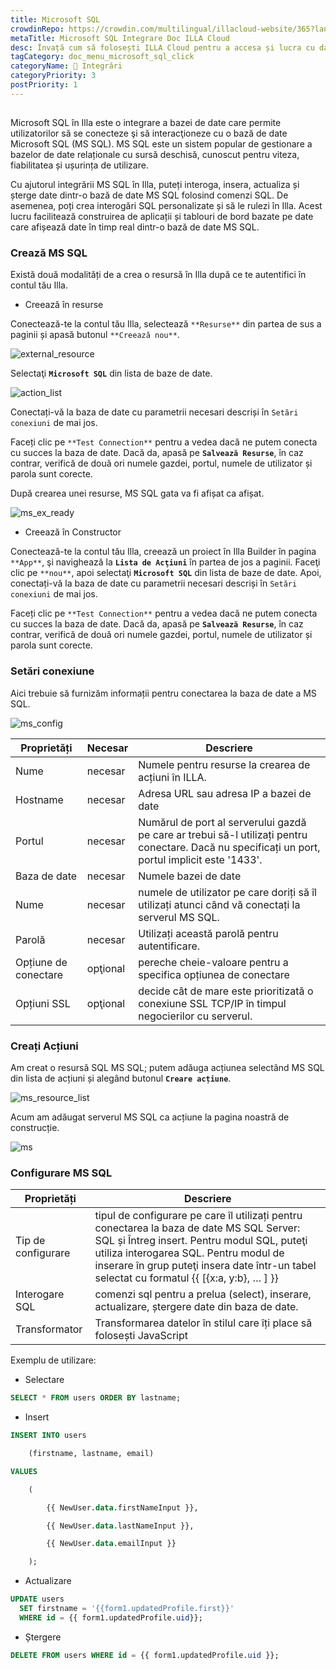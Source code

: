 ```yaml
---
title: Microsoft SQL
crowdinRepo: https://crowdin.com/multilingual/illacloud-website/365?languages=ro&filter=basic&value=0
metaTitle: Microsoft SQL Integrare Doc ILLA Cloud
desc: Învață cum să folosești ILLA Cloud pentru a accesa și lucra cu datele Microsoft SQL. Construiți aplicații, vizualizați date și automatizați fluxurile de lucru cu ILLA Cloud.
tagCategory: doc_menu_microsoft_sql_click
categoryName: 🔨 Integrări
categoryPriority: 3
postPriority: 1
---
```


## <h2 hidden>Ce este Microsoft SQL?</h2>

Microsoft SQL în Illa este o integrare a bazei de date care permite utilizatorilor să se conecteze şi să interacţioneze cu o bază de date Microsoft SQL (MS SQL). MS SQL este un sistem popular de gestionare a bazelor de date relaționale cu sursă deschisă, cunoscut pentru viteza, fiabilitatea și ușurința de utilizare.

Cu ajutorul integrării MS SQL în Illa, puteți interoga, insera, actualiza și șterge date dintr-o bază de date MS SQL folosind comenzi SQL. De asemenea, poți crea interogări SQL personalizate și să le rulezi în Illa. Acest lucru facilitează construirea de aplicații și tablouri de bord bazate pe date care afișează date în timp real dintr-o bază de date MS SQL.

### Crează MS SQL

Există două modalități de a crea o resursă în Illa după ce te autentifici în contul tău Illa.

-   Creează în resurse

Conectează-te la contul tău Illa, selectează `**Resurse**` din partea de sus a paginii și apasă butonul `**Creează nou**`.

![external_resource](https://cdn.illacloud.com/official-website/img/docs/external_resource.png)

Selectaţi **`Microsoft SQL`** din lista de baze de date.

![action_list](https://cdn.illacloud.com/official-website/img/docs/action_list.png)

Conectați-vă la baza de date cu parametrii necesari descriși în `Setări conexiuni` de mai jos.

Faceți clic pe `**Test Connection**` pentru a vedea dacă ne putem conecta cu succes la baza de date. Dacă da, apasă pe **`Salvează Resurse`**, în caz contrar, verifică de două ori numele gazdei, portul, numele de utilizator și parola sunt corecte.

După crearea unei resurse, MS SQL gata va fi afișat ca afișat.

![ms_ex_ready](https://cdn.illacloud.com/official-website/img/docs/ms_ex_ready.png)

-   Creează în Constructor

Conectează-te la contul tău Illa, creează un proiect în Illa Builder în pagina `**App**`, şi navighează la **`Lista de Acţiuni`** în partea de jos a paginii. Faceţi clic pe `**nou**`, apoi selectaţi **`Microsoft SQL`** din lista de baze de date. Apoi, conectați-vă la baza de date cu parametrii necesari descriși în `Setări conexiuni` de mai jos.

Faceți clic pe `**Test Connection**` pentru a vedea dacă ne putem conecta cu succes la baza de date. Dacă da, apasă pe **`Salvează Resurse`**, în caz contrar, verifică de două ori numele gazdei, portul, numele de utilizator și parola sunt corecte.

### Setări conexiune

Aici trebuie să furnizăm informații pentru conectarea la baza de date a MS SQL.

![ms_config](https://cdn.illacloud.com/official-website/img/docs/ms_config.png)

| Proprietăți           | Necesar  | Descriere                                                                                                                                        |
| --------------------- | -------- | ------------------------------------------------------------------------------------------------------------------------------------------------ |
| Nume                  | necesar  | Numele pentru resurse la crearea de acțiuni în ILLA.                                                                                             |
| Hostname              | necesar  | Adresa URL sau adresa IP a bazei de date                                                                                                         |
| Portul                | necesar  | Numărul de port al serverului gazdă pe care ar trebui să-l utilizați pentru conectare. Dacă nu specificați un port, portul implicit este '1433'. |
| Baza de date          | necesar  | Numele bazei de date                                                                                                                             |
| Nume                  | necesar  | numele de utilizator pe care doriți să îl utilizați atunci când vă conectați la serverul MS SQL.                                                 |
| Parolă                | necesar  | Utilizați această parolă pentru autentificare.                                                                                                   |
| Opțiune de conectare  | opţional | pereche cheie-valoare pentru a specifica opțiunea de conectare                                                                                   |
| Opțiuni SSL           | opţional | decide cât de mare este prioritizată o conexiune SSL TCP/IP în timpul negocierilor cu serverul.                                                  |

### Creați Acțiuni

Am creat o resursă SQL MS SQL; putem adăuga acțiunea selectând MS SQL din lista de acțiuni și alegând butonul **`Creare acțiune`**.

![ms_resource_list](https://cdn.illacloud.com/official-website/img/docs/ms_resource_list.png)

Acum am adăugat serverul MS SQL ca acțiune la pagina noastră de construcție.

![ms](https://cdn.illacloud.com/official-website/img/docs/ms.png)

### Configurare MS SQL

| Proprietăți        | Descriere                                                                                                                                                                                                                                                                        |
| ------------------ | -------------------------------------------------------------------------------------------------------------------------------------------------------------------------------------------------------------------------------------------------------------------------------- |
| Tip de configurare | tipul de configurare pe care îl utilizați pentru conectarea la baza de date MS SQL Server: SQL și Întreg insert. Pentru modul SQL, puteţi utiliza interogarea SQL. Pentru modul de inserare în grup puteţi insera date într-un tabel selectat cu formatul {{ [{x:a, y:b}, … ] }} |
| Interogare SQL     | comenzi sql pentru a prelua (select), inserare, actualizare, ștergere date din baza de date.                                                                                                                                                                                     |
| Transformator      | Transformarea datelor în stilul care îți place să folosești JavaScript                                                                                                                                                                                                           |

Exemplu de utilizare:

-   Selectare

```sql
SELECT * FROM users ORDER BY lastname;
```

-   Insert

```sql
INSERT INTO users

	(firstname, lastname, email)

VALUES

	(

		{{ NewUser.data.firstNameInput }},

		{{ NewUser.data.lastNameInput }},

		{{ NewUser.data.emailInput }}

	);
```

-   Actualizare

```sql
UPDATE users
  SET firstname = '{{form1.updatedProfile.first}}'
  WHERE id = {{ form1.updatedProfile.uid}};
```

-   Ștergere

```sql
DELETE FROM users WHERE id = {{ form1.updatedProfile.uid }};
```
